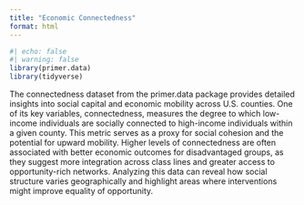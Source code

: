 ```yaml
---
title: "Economic Connectedness"
format: html
---
```



```r
#| echo: false
#| warning: false
library(primer.data)
library(tidyverse)
```

The connectedness dataset from the primer.data package provides detailed insights into social capital and economic mobility across U.S. counties. One of its key variables, connectedness, measures the degree to which low-income individuals are socially connected to high-income individuals within a given county. This metric serves as a proxy for social cohesion and the potential for upward mobility. Higher levels of connectedness are often associated with better economic outcomes for disadvantaged groups, as they suggest more integration across class lines and greater access to opportunity-rich networks. Analyzing this data can reveal how social structure varies geographically and highlight areas where interventions might improve equality of opportunity.